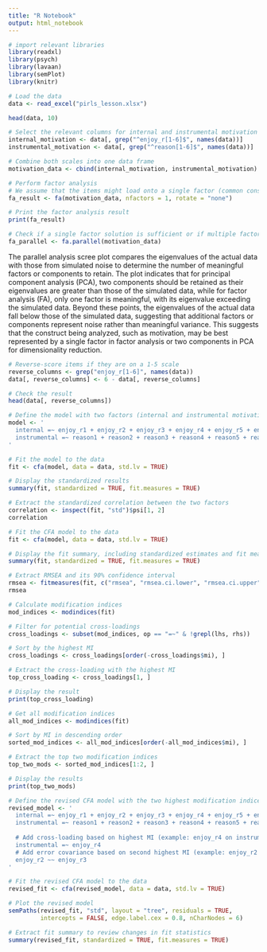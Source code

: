 ---
title: "R Notebook"
output: html_notebook
---

```{r}
# import relevant libraries
library(readxl)
library(psych)
library(lavaan)
library(semPlot)
library(knitr)
```
```{r}
# Load the data
data <- read_excel("pirls_lesson.xlsx")

head(data, 10)
```


```{r}
# Select the relevant columns for internal and instrumental motivation
internal_motivation <- data[, grep("^enjoy_r[1-6]$", names(data))]
instrumental_motivation <- data[, grep("^reason[1-6]$", names(data))]

# Combine both scales into one data frame
motivation_data <- cbind(internal_motivation, instrumental_motivation)

# Perform factor analysis
# We assume that the items might load onto a single factor (common construct "motivation")
fa_result <- fa(motivation_data, nfactors = 1, rotate = "none")

# Print the factor analysis result
print(fa_result)
```

```{r}
# Check if a single factor solution is sufficient or if multiple factors are needed
fa_parallel <- fa.parallel(motivation_data)
```

The parallel analysis scree plot compares the eigenvalues of the actual data with those from simulated noise to determine the number of meaningful factors or components to retain. The plot indicates that for principal component analysis (PCA), two components should be retained as their eigenvalues are greater than those of the simulated data, while for factor analysis (FA), only one factor is meaningful, with its eigenvalue exceeding the simulated data. Beyond these points, the eigenvalues of the actual data fall below those of the simulated data, suggesting that additional factors or components represent noise rather than meaningful variance. This suggests that the construct being analyzed, such as motivation, may be best represented by a single factor in factor analysis or two components in PCA for dimensionality reduction.


```{r}
# Reverse-score items if they are on a 1-5 scale
reverse_columns <- grep("enjoy_r[1-6]", names(data))
data[, reverse_columns] <- 6 - data[, reverse_columns]

# Check the result
head(data[, reverse_columns])

```

```{r}
# Define the model with two factors (internal and instrumental motivation)
model <- '
  internal =~ enjoy_r1 + enjoy_r2 + enjoy_r3 + enjoy_r4 + enjoy_r5 + enjoy_r6
  instrumental =~ reason1 + reason2 + reason3 + reason4 + reason5 + reason6
'

# Fit the model to the data
fit <- cfa(model, data = data, std.lv = TRUE)

# Display the standardized results
summary(fit, standardized = TRUE, fit.measures = TRUE)

# Extract the standardized correlation between the two factors
correlation <- inspect(fit, "std")$psi[1, 2]
correlation
```

```{r}
# Fit the CFA model to the data
fit <- cfa(model, data = data, std.lv = TRUE)

# Display the fit summary, including standardized estimates and fit measures
summary(fit, standardized = TRUE, fit.measures = TRUE)

# Extract RMSEA and its 90% confidence interval
rmsea <- fitmeasures(fit, c("rmsea", "rmsea.ci.lower", "rmsea.ci.upper"))
rmsea
```

```{r}
# Calculate modification indices
mod_indices <- modindices(fit)

# Filter for potential cross-loadings
cross_loadings <- subset(mod_indices, op == "=~" & !grepl(lhs, rhs))

# Sort by the highest MI
cross_loadings <- cross_loadings[order(-cross_loadings$mi), ]

# Extract the cross-loading with the highest MI
top_cross_loading <- cross_loadings[1, ]

# Display the result
print(top_cross_loading)

```

```{r}
# Get all modification indices
all_mod_indices <- modindices(fit)

# Sort by MI in descending order
sorted_mod_indices <- all_mod_indices[order(-all_mod_indices$mi), ]

# Extract the top two modification indices
top_two_mods <- sorted_mod_indices[1:2, ]

# Display the results
print(top_two_mods)

```

```{r}
# Define the revised CFA model with the two highest modification indices applied
revised_model <- '
  internal =~ enjoy_r1 + enjoy_r2 + enjoy_r3 + enjoy_r4 + enjoy_r5 + enjoy_r6
  instrumental =~ reason1 + reason2 + reason3 + reason4 + reason5 + reason6
  
  # Add cross-loading based on highest MI (example: enjoy_r4 on instrumental)
  instrumental =~ enjoy_r4
  # Add error covariance based on second highest MI (example: enjoy_r2 with enjoy_r3)
  enjoy_r2 ~~ enjoy_r3
'

# Fit the revised CFA model to the data
revised_fit <- cfa(revised_model, data = data, std.lv = TRUE)

# Plot the revised model
semPaths(revised_fit, "std", layout = "tree", residuals = TRUE, 
         intercepts = FALSE, edge.label.cex = 0.8, nCharNodes = 6)

# Extract fit summary to review changes in fit statistics
summary(revised_fit, standardized = TRUE, fit.measures = TRUE)
```

